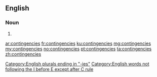 ==English==

===Noun===
{{head|en|plural}}

# {{plural of|contingency|lang=en}}

[[Category:English plurals ending in "-ies"]]
[[Category:English words not following the I before E except after C rule]]

[[ar:contingencies]]
[[fr:contingencies]]
[[ku:contingencies]]
[[mg:contingencies]]
[[my:contingencies]]
[[no:contingencies]]
[[pt:contingencies]]
[[ta:contingencies]]
[[zh:contingencies]]